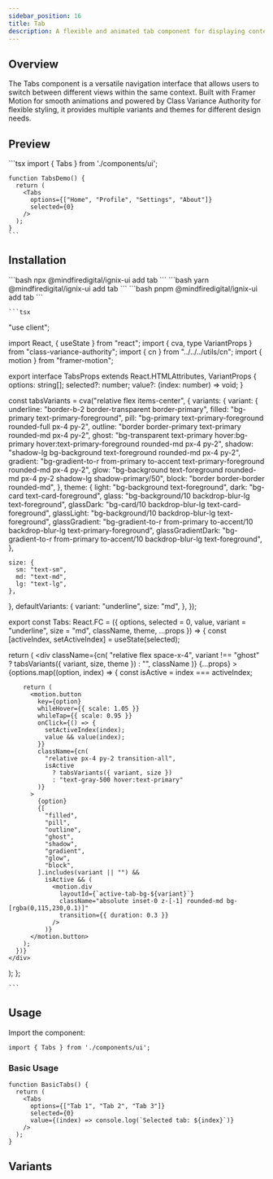 ```yaml
---
sidebar_position: 16
title: Tab
description: A flexible and animated tab component for displaying content and capturing user input.
---
```



## Overview

The Tabs component is a versatile navigation interface that allows users to switch between different views within the same context. Built with Framer Motion for smooth animations and powered by Class Variance Authority for flexible styling, it provides multiple variants and themes for different design needs.

## Preview

<Tabs defaultValue="preview">
  <TabItem value="preview" label="Preview" default>
    <div className="w-full p-8 space-y-8 rounded-lg border shadow-lg">
      <div className="p-6 rounded-lg">
        <TabsComponent
          options={["Home", "Profile", "Settings", "About"]}
          selected={0}
        />
      </div>
    </div>
  </TabItem>
  <TabItem value="code" label="Code">
    ```tsx
    import { Tabs } from './components/ui';

    function TabsDemo() {
      return (
        <Tabs
          options={["Home", "Profile", "Settings", "About"]}
          selected={0}
        />
      );
    }
    ```
  </TabItem>
</Tabs>

## Installation

<Tabs>
  <TabItem value="npm" label="npm" default>
    ```bash
    npx @mindfiredigital/ignix-ui add tab
    ```
  </TabItem>
  <TabItem value="yarn" label="yarn">
    ```bash
    yarn @mindfiredigital/ignix-ui add tab
    ```
  </TabItem>
  <TabItem value="pnpm" label="pnpm">
    ```bash
    pnpm @mindfiredigital/ignix-ui add tab
    ```
  </TabItem>
  <TabItem value="manual" label="manual" className="max-h-[500px] overflow-y-auto">

    ```tsx
"use client";

import React, { useState } from "react";
import { cva, type VariantProps } from "class-variance-authority";
import { cn } from "../../../utils/cn";
import { motion } from "framer-motion";

export interface TabsProps
  extends React.HTMLAttributes<HTMLDivElement>,
    VariantProps<typeof tabsVariants> {
  options: string[];
  selected?: number;
  value?: (index: number) => void;
}

const tabsVariants = cva("relative flex items-center", {
  variants: {
    variant: {
      underline: "border-b-2 border-transparent border-primary",
      filled: "bg-primary text-primary-foreground",
      pill: "bg-primary text-primary-foreground rounded-full px-4 py-2",
      outline: "border border-primary text-primary rounded-md px-4 py-2",
      ghost:
        "bg-transparent text-primary hover:bg-primary hover:text-primary-foreground rounded-md px-4 py-2",
      shadow: "shadow-lg bg-background text-foreground rounded-md px-4 py-2",
      gradient:
        "bg-gradient-to-r from-primary to-accent text-primary-foreground rounded-md px-4 py-2",
      glow: "bg-background text-foreground rounded-md px-4 py-2 shadow-lg shadow-primary/50",
      block: "border border-border rounded-md",
    },
    theme: {
      light: "bg-background text-foreground",
      dark: "bg-card text-card-foreground",
      glass: "bg-background/10 backdrop-blur-lg text-foreground",
      glassDark: "bg-card/10 backdrop-blur-lg text-card-foreground",
      glassLight: "bg-background/10 backdrop-blur-lg text-foreground",
      glassGradient:
        "bg-gradient-to-r from-primary to-accent/10 backdrop-blur-lg text-primary-foreground",
      glassGradientDark:
        "bg-gradient-to-r from-primary to-accent/10 backdrop-blur-lg text-foreground",
    },

    size: {
      sm: "text-sm",
      md: "text-md",
      lg: "text-lg",
    },
  },
  defaultVariants: {
    variant: "underline",
    size: "md",
  },
});

export const Tabs: React.FC<TabsProps> = ({
  options,
  selected = 0,
  value,
  variant = "underline",
  size = "md",
  className,
  theme,
  ...props
}) => {
  const [activeIndex, setActiveIndex] = useState(selected);

  return (
    <div
      className={cn(
        "relative flex space-x-4",
        variant !== "ghost" ? tabsVariants({ variant, size, theme }) : "",
        className
      )}
      {...props}
    >
      {options.map((option, index) => {
        const isActive = index === activeIndex;

        return (
          <motion.button
            key={option}
            whileHover={{ scale: 1.05 }}
            whileTap={{ scale: 0.95 }}
            onClick={() => {
              setActiveIndex(index);
              value && value(index);
            }}
            className={cn(
              "relative px-4 py-2 transition-all",
              isActive
                ? tabsVariants({ variant, size })
                : "text-gray-500 hover:text-primary"
            )}
          >
            {option}
            {[
              "filled",
              "pill",
              "outline",
              "ghost",
              "shadow",
              "gradient",
              "glow",
              "block",
            ].includes(variant || "") &&
              isActive && (
                <motion.div
                  layoutId={`active-tab-bg-${variant}`}
                  className="absolute inset-0 z-[-1] rounded-md bg-[rgba(0,115,230,0.1)]"
                  transition={{ duration: 0.3 }}
                />
              )}
          </motion.button>
        );
      })}
    </div>
  );
};

    ```
  </TabItem>
</Tabs>

## Usage

Import the component:

```tsx
import { Tabs } from './components/ui';
```

### Basic Usage

```tsx
function BasicTabs() {
  return (
    <Tabs
      options={["Tab 1", "Tab 2", "Tab 3"]}
      selected={0}
      value={(index) => console.log(`Selected tab: ${index}`)}
    />
  );
}
```


## Variants

<TabDemo />